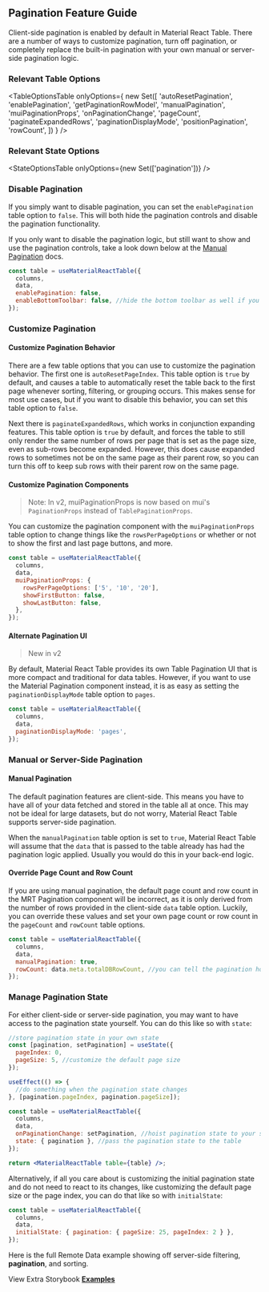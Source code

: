 
<Head>
  <title>Pagination Feature Guide - Material React Table V2 Docs</title>
  <meta
    name="description"
    content="How to use, customize, or disable pagination features in Material React Table"
  />
</Head>

## Pagination Feature Guide

Client-side pagination is enabled by default in Material React Table. There are a number of ways to customize pagination, turn off pagination, or completely replace the built-in pagination with your own manual or server-side pagination logic.

### Relevant Table Options

<TableOptionsTable
  onlyOptions={
    new Set([
      'autoResetPagination',
      'enablePagination',
      'getPaginationRowModel',
      'manualPagination',
      'muiPaginationProps',
      'onPaginationChange',
      'pageCount',
      'paginateExpandedRows',
      'paginationDisplayMode',
      'positionPagination',
      'rowCount',
    ])
  }
/>

### Relevant State Options

<StateOptionsTable onlyOptions={new Set(['pagination'])} />

### Disable Pagination

If you simply want to disable pagination, you can set the `enablePagination` table option to `false`. This will both hide the pagination controls and disable the pagination functionality.

If you only want to disable the pagination logic, but still want to show and use the pagination controls, take a look down below at the [Manual Pagination](##manual-or-server-side-pagination) docs.

```jsx
const table = useMaterialReactTable({
  columns,
  data,
  enablePagination: false,
  enableBottomToolbar: false, //hide the bottom toolbar as well if you want
});
```

### Customize Pagination

#### Customize Pagination Behavior

There are a few table options that you can use to customize the pagination behavior. The first one is `autoResetPageIndex`. This table option is `true` by default, and causes a table to automatically reset the table back to the first page whenever sorting, filtering, or grouping occurs. This makes sense for most use cases, but if you want to disable this behavior, you can set this table option to `false`.

Next there is `paginateExpandedRows`, which works in conjunction expanding features. This table option is `true` by default, and forces the table to still only render the same number of rows per page that is set as the page size, even as sub-rows become expanded. However, this does cause expanded rows to sometimes not be on the same page as their parent row, so you can turn this off to keep sub rows with their parent row on the same page.

#### Customize Pagination Components

> Note: In v2, muiPaginationProps is now based on mui's `PaginationProps` instead of `TablePaginationProps`.

You can customize the pagination component with the `muiPaginationProps` table option to change things like the `rowsPerPageOptions` or whether or not to show the first and last page buttons, and more.

```jsx
const table = useMaterialReactTable({
  columns,
  data,
  muiPaginationProps: {
    rowsPerPageOptions: ['5', '10', '20'],
    showFirstButton: false,
    showLastButton: false,
  },
});
```

#### Alternate Pagination UI

> New in v2

By default, Material React Table provides its own Table Pagination UI that is more compact and traditional for data tables. However, if you want to use the Material Pagination component instead, it is as easy as setting the `paginationDisplayMode` table option to `pages`.

```jsx
const table = useMaterialReactTable({
  columns,
  data,
  paginationDisplayMode: 'pages',
});
```

<AlternatePaginationExample />

### Manual or Server-Side Pagination

#### Manual Pagination

The default pagination features are client-side. This means you have to have all of your data fetched and stored in the table all at once. This may not be ideal for large datasets, but do not worry, Material React Table supports server-side pagination.

When the `manualPagination` table option is set to `true`, Material React Table will assume that the `data` that is passed to the table already has had the pagination logic applied. Usually you would do this in your back-end logic.

#### Override Page Count and Row Count

If you are using manual pagination, the default page count and row count in the MRT Pagination component will be incorrect, as it is only derived from the number of rows provided in the client-side `data` table option. Luckily, you can override these values and set your own page count or row count in the `pageCount` and `rowCount` table options.

```jsx
const table = useMaterialReactTable({
  columns,
  data,
  manualPagination: true,
  rowCount: data.meta.totalDBRowCount, //you can tell the pagination how many rows there are in your back-end data
});
```

### Manage Pagination State

For either client-side or server-side pagination, you may want to have access to the pagination state yourself. You can do this like so with `state`:

```jsx
//store pagination state in your own state
const [pagination, setPagination] = useState({
  pageIndex: 0,
  pageSize: 5, //customize the default page size
});

useEffect(() => {
  //do something when the pagination state changes
}, [pagination.pageIndex, pagination.pageSize]);

const table = useMaterialReactTable({
  columns,
  data,
  onPaginationChange: setPagination, //hoist pagination state to your state when it changes internally
  state: { pagination }, //pass the pagination state to the table
});

return <MaterialReactTable table={table} />;
```

Alternatively, if all you care about is customizing the initial pagination state and do not need to react to its changes, like customizing the default page size or the page index, you can do that like so with `initialState`:

```jsx
const table = useMaterialReactTable({
  columns,
  data,
  initialState: { pagination: { pageSize: 25, pageIndex: 2 } },
});
```

Here is the full Remote Data example showing off server-side filtering, **pagination**, and sorting.

<RemoteExample />

View Extra Storybook **[Examples](https://www.material-react-table.dev/?path=/story/features-pagination-examples)**
